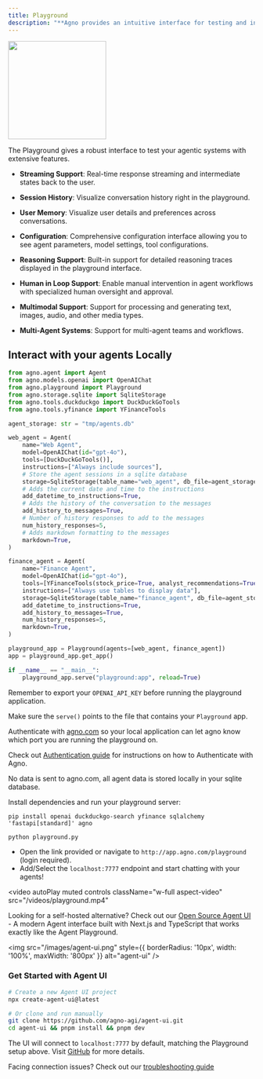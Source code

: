 ```yaml
---
title: Playground
description: "**Agno provides an intuitive interface for testing and interacting with your AI agents.**"
---
```



<Frame caption="Agno Platform - Playground">
  <img
    height="200"
    src="/images/playground.png"
    style={{ borderRadius: '8px' }}
  />
</Frame>


The Playground gives a robust interface to test your agentic systems with extensive features.

- **Streaming Support**: Real-time response streaming and intermediate states back to the user.

- **Session History**: Visualize conversation history right in the playground.

- **User Memory**: Visualize user details and preferences across conversations. 

- **Configuration**: Comprehensive configuration interface allowing you to see agent parameters, model settings, tool configurations. 

- **Reasoning Support**: Built-in support for detailed reasoning traces displayed in the playground interface.

- **Human in Loop Support**: Enable manual intervention in agent workflows with specialized human oversight and approval. 

- **Multimodal Support**: Support for processing and generating text, images, audio, and other media types.

- **Multi-Agent Systems**: Support for multi-agent teams and workflows.

## Interact with your agents Locally

<Steps>

<Step title="Create a file with sample code">



```python playground.py
from agno.agent import Agent
from agno.models.openai import OpenAIChat
from agno.playground import Playground
from agno.storage.sqlite import SqliteStorage
from agno.tools.duckduckgo import DuckDuckGoTools
from agno.tools.yfinance import YFinanceTools

agent_storage: str = "tmp/agents.db"

web_agent = Agent(
    name="Web Agent",
    model=OpenAIChat(id="gpt-4o"),
    tools=[DuckDuckGoTools()],
    instructions=["Always include sources"],
    # Store the agent sessions in a sqlite database
    storage=SqliteStorage(table_name="web_agent", db_file=agent_storage),
    # Adds the current date and time to the instructions
    add_datetime_to_instructions=True,
    # Adds the history of the conversation to the messages
    add_history_to_messages=True,
    # Number of history responses to add to the messages
    num_history_responses=5,
    # Adds markdown formatting to the messages
    markdown=True,
)

finance_agent = Agent(
    name="Finance Agent",
    model=OpenAIChat(id="gpt-4o"),
    tools=[YFinanceTools(stock_price=True, analyst_recommendations=True, company_info=True, company_news=True)],
    instructions=["Always use tables to display data"],
    storage=SqliteStorage(table_name="finance_agent", db_file=agent_storage),
    add_datetime_to_instructions=True,
    add_history_to_messages=True,
    num_history_responses=5,
    markdown=True,
)

playground_app = Playground(agents=[web_agent, finance_agent])
app = playground_app.get_app()

if __name__ == "__main__":
    playground_app.serve("playground:app", reload=True)
```

Remember to export your `OPENAI_API_KEY` before running the playground application.

<Tip>Make sure the `serve()` points to the file that contains your `Playground` app.</Tip>

</Step>

<Step title="Authenticate with Agno">

Authenticate with [agno.com](https://app.agno.com) so your local application can let agno know which port you are running the playground on.

Check out [Authentication guide](how-to/authentication) for instructions on how to Authenticate with Agno.

<Note>
No data is sent to agno.com, all agent data is stored locally in your sqlite database.
</Note>



</Step>

<Step title="Run the Playground Server">

Install dependencies and run your playground server:

```shell
pip install openai duckduckgo-search yfinance sqlalchemy 'fastapi[standard]' agno

python playground.py
```

</Step>

<Step title="View the Playground">

- Open the link provided or navigate to `http://app.agno.com/playground` (login required).
- Add/Select the `localhost:7777` endpoint and start chatting with your agents!

<video
  autoPlay
  muted
  controls
  className="w-full aspect-video"
  src="/videos/playground.mp4"
></video>

</Step>

</Steps>
<Accordion title="Looking for a self-hosted alternative?">

Looking for a self-hosted alternative? Check out our [Open Source Agent UI](https://github.com/agno-agi/agent-ui) - A modern Agent interface built with Next.js and TypeScript that works exactly like the Agent Playground.

<img
  src="/images/agent-ui.png"
  style={{ borderRadius: '10px', width: '100%', maxWidth: '800px' }}
  alt="agent-ui"
/>

### Get Started with Agent UI

```bash
# Create a new Agent UI project
npx create-agent-ui@latest

# Or clone and run manually
git clone https://github.com/agno-agi/agent-ui.git
cd agent-ui && pnpm install && pnpm dev
```

The UI will connect to `localhost:7777` by default, matching the Playground setup above. Visit [GitHub](https://github.com/agno-agi/agent-ui) for more details.

</Accordion>

<Info>Facing connection issues? Check out our [troubleshooting guide](/faq/playground-connection)</Info>
